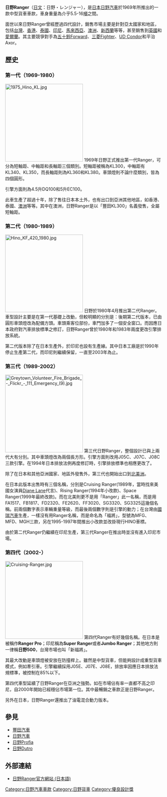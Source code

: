 {{Infobox Automobile
| image        = Hino Ranger FD2ABA.jpg
| name         = 日野 Ranger 
| manufacturer = [[日野汽車|日野汽車]]
| production   = 1969-
| predecessor  =
| successor    =
| class        = [[貨車|貨車]]
| platform     =
| body_style   = 
| engine       =
| transmission = 
| length       =
| width        =
| height       =
| weight       =
| wheelbase    =
| aka          = 
| fuel_economy =
| fuel_capacity =
| related      =
| similar = [[三菱Fighter|三菱Fighter]]<br/>[[五十鈴Forward|五十鈴Forward]]<br/>[[日產Fighter|日產Fighter]]
| designer     =
| assembly     = 
}}
'''日野Ranger'''（[[日文|日文]]：日野・レンジャー），是[[日本|日本]][[日野汽車|日野汽車]]於1969年所推出的一款中型貨車車款，車身重量為介乎5.5-16[[噸|噸]]之間。

面世以來日野Ranger曾經歷過四代設計，銷售市場主要是針對亞太國家和地區，包括[[台灣|台灣]]、[[香港|香港]]、[[泰國|泰國]]、[[印尼|印尼]]、[[馬來西亞|馬來西亞]]、[[澳洲|澳洲]]、[[新西蘭|新西蘭]]等等，甚至銷售到[[英國|英國]]和[[愛爾蘭|愛爾蘭]]。其主要競爭對手為[[五十鈴Forward|五十鈴Forward]]、[[三菱Fighter|三菱Fighter]]、[[UD_Condor|UD Condor]]和平治Axor。

==歷史==
===第一代（1969-1980）===
[[File:1975_Hino_KL.jpg|250px]]
1969年日野正式推出第一代Ranger，可分為短軸距、中軸距和長軸距三個類別。短軸距被稱為KL300，中軸距有KL340、KL350，而長軸距則為KL360和KL380。車頭燈則不論什麼類別，皆為四個圓形。

引擎方面則為4.5升DQ100和5升EC100。

此車生產了超過十年，除了售往日本本土外，也有出口到亞洲其他地區，如香港、泰國、[[澳洲|澳洲]]等等。其中在澳洲，日野Ranger是以「豐田KL300」名義發售，全屬短軸距。

<div style="clear: both"></div>

===第二代（1980-1989）===
[[File:Hino_KF_420_1980.jpg|250px]]
日野於1980年4月推出第二代Ranger。車型設計主要是在第一代基礎上改動，但較明顯的分別是：後期第二代版本，已由圓形車頭燈改為配備方頭。車頭乘客位部份，車門加多了一個安全窗口。而因應日本政府對汽車排放標準之修訂，日野Ranger曾於1980年和1983年兩度更改引擎排放系統。

第二代版本除了在日本生產外，於印尼也設有生產線。其中日本工廠是於1990年停止生產第二代，而印尼則繼續保留，一直至2003年為止。

<div style="clear: both"></div>

===第三代（1989-2002）===
[[File:Greytown_Volunteer_Fire_Brigade_-_Flickr_-_111_Emergency_(9).jpg|250px]]
第三代日野Ranger，整個設計已與上兩代大有分別。其中車頭燈改為兩個長方形。引擎方面則改用J05C、J07C、J08C三款引擎。在1994年日本排放法例再度修訂時，引擎排放標準也相應更改了。

除了在日本和其他亞洲國家、地區外發售外，第三代也開始出口到[[北美洲|北美洲]]。

在日本此版本出售時有三個名稱，分別是Cruising Ranger(1989年，當時找來美國女演員[[Diane_Lane|Diane Lane]]代言)、Rising Ranger(1994年小改款)、Space Ranger(1999年最終改款)。而在北美則更不是用「Ranger」此一名稱，而是用FA1517、FB1817、FD2320、FE2620、FF3020、SG3320、SG3325這幾個名稱。前兩個數字表示車輛重量等級，而最後兩個數字則是引擎的動力；在台灣由[[國瑞汽車|國瑞汽車]]生產，一樣沒有用Ranger名稱，而是命名為「福將」，型號為MFG、MFD、MGH三款，另在1995-1997年間推出小改款並改掛現行HINO車標。

由於第二代Ranger仍繼續在印尼生產，第三代Ranger在推出時並沒有進入印尼市場。

<div style="clear: both"></div>

===第四代（2002-）===
[[File:Cruising-Ranger.jpg|250px]]
第四代Ranger有好幾個名稱。在日本是被稱作'''Ranger Pro'''；印尼稱為'''Super Ranger'''或者'''Jumbo Ranger'''；其他地方則一律稱'''日野500'''，台灣市場也叫「新福將」。

其最大改動是車頭燈被安放在防撞桿上。雖然是中型貨車，但能夠設計成重型貨車模式，例如牽引車。引擎繼續採用J05E、J07E、J08E，排放率因應日本排放法規標準，被控制在85%以下。

第四代車型延續了日野Ranger在亞洲之強勢。如在市場佔有率一直都不高之印尼，自2000年開始已經穩佔市場第一位。其中最暢銷之車款正是日野Ranger。

另外在日本，日野Ranger還推出了油電混合動力版本。

<div style="clear: both"></div>

==參見==
*[[豐田汽車|豐田汽車]]
*[[日野汽車|日野汽車]]
*[[日野Profia|日野Profia]]
*[[日野Dutro|日野Dutro]]

==外部連結==
*[http://www.hino.co.jp/ranger/index.html 日野Ranger官方網站 (日本語)] {{Wayback|url=http://www.hino.co.jp/ranger/index.html |date=20210110153620 }}

[[Category:日野汽車車款|Category:日野汽車車款]]
[[Category:日野貨車|Category:日野貨車]]
[[Category:優良設計獎|Category:優良設計獎]]